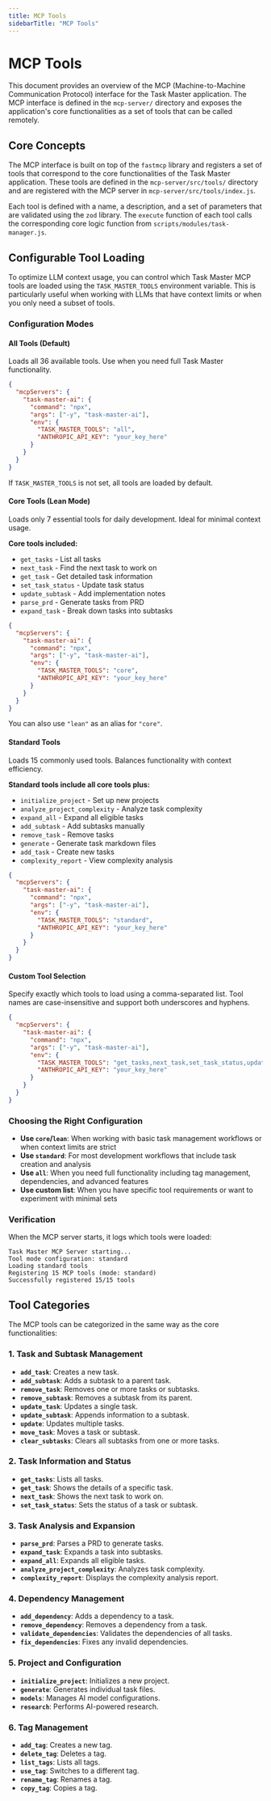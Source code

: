```yaml
---
title: MCP Tools
sidebarTitle: "MCP Tools"
---
```


# MCP Tools

This document provides an overview of the MCP (Machine-to-Machine Communication Protocol) interface for the Task Master application. The MCP interface is defined in the `mcp-server/` directory and exposes the application's core functionalities as a set of tools that can be called remotely.

## Core Concepts

The MCP interface is built on top of the `fastmcp` library and registers a set of tools that correspond to the core functionalities of the Task Master application. These tools are defined in the `mcp-server/src/tools/` directory and are registered with the MCP server in `mcp-server/src/tools/index.js`.

Each tool is defined with a name, a description, and a set of parameters that are validated using the `zod` library. The `execute` function of each tool calls the corresponding core logic function from `scripts/modules/task-manager.js`.

## Configurable Tool Loading

To optimize LLM context usage, you can control which Task Master MCP tools are loaded using the `TASK_MASTER_TOOLS` environment variable. This is particularly useful when working with LLMs that have context limits or when you only need a subset of tools.

### Configuration Modes

#### All Tools (Default)
Loads all 36 available tools. Use when you need full Task Master functionality.

```json
{
  "mcpServers": {
    "task-master-ai": {
      "command": "npx",
      "args": ["-y", "task-master-ai"],
      "env": {
        "TASK_MASTER_TOOLS": "all",
        "ANTHROPIC_API_KEY": "your_key_here"
      }
    }
  }
}
```

If `TASK_MASTER_TOOLS` is not set, all tools are loaded by default.

#### Core Tools (Lean Mode)
Loads only 7 essential tools for daily development. Ideal for minimal context usage.

**Core tools included:**
- `get_tasks` - List all tasks
- `next_task` - Find the next task to work on
- `get_task` - Get detailed task information
- `set_task_status` - Update task status
- `update_subtask` - Add implementation notes
- `parse_prd` - Generate tasks from PRD
- `expand_task` - Break down tasks into subtasks

```json
{
  "mcpServers": {
    "task-master-ai": {
      "command": "npx",
      "args": ["-y", "task-master-ai"],
      "env": {
        "TASK_MASTER_TOOLS": "core",
        "ANTHROPIC_API_KEY": "your_key_here"
      }
    }
  }
}
```

You can also use `"lean"` as an alias for `"core"`.

#### Standard Tools
Loads 15 commonly used tools. Balances functionality with context efficiency.

**Standard tools include all core tools plus:**
- `initialize_project` - Set up new projects
- `analyze_project_complexity` - Analyze task complexity
- `expand_all` - Expand all eligible tasks
- `add_subtask` - Add subtasks manually
- `remove_task` - Remove tasks
- `generate` - Generate task markdown files
- `add_task` - Create new tasks
- `complexity_report` - View complexity analysis

```json
{
  "mcpServers": {
    "task-master-ai": {
      "command": "npx",
      "args": ["-y", "task-master-ai"],
      "env": {
        "TASK_MASTER_TOOLS": "standard",
        "ANTHROPIC_API_KEY": "your_key_here"
      }
    }
  }
}
```

#### Custom Tool Selection
Specify exactly which tools to load using a comma-separated list. Tool names are case-insensitive and support both underscores and hyphens.

```json
{
  "mcpServers": {
    "task-master-ai": {
      "command": "npx",
      "args": ["-y", "task-master-ai"],
      "env": {
        "TASK_MASTER_TOOLS": "get_tasks,next_task,set_task_status,update_subtask",
        "ANTHROPIC_API_KEY": "your_key_here"
      }
    }
  }
}
```

### Choosing the Right Configuration

- **Use `core`/`lean`**: When working with basic task management workflows or when context limits are strict
- **Use `standard`**: For most development workflows that include task creation and analysis
- **Use `all`**: When you need full functionality including tag management, dependencies, and advanced features
- **Use custom list**: When you have specific tool requirements or want to experiment with minimal sets

### Verification

When the MCP server starts, it logs which tools were loaded:

```
Task Master MCP Server starting...
Tool mode configuration: standard
Loading standard tools
Registering 15 MCP tools (mode: standard)
Successfully registered 15/15 tools
```

## Tool Categories

The MCP tools can be categorized in the same way as the core functionalities:

### 1. Task and Subtask Management

-   **`add_task`**: Creates a new task.
-   **`add_subtask`**: Adds a subtask to a parent task.
-   **`remove_task`**: Removes one or more tasks or subtasks.
-   **`remove_subtask`**: Removes a subtask from its parent.
-   **`update_task`**: Updates a single task.
-   **`update_subtask`**: Appends information to a subtask.
-   **`update`**: Updates multiple tasks.
-   **`move_task`**: Moves a task or subtask.
-   **`clear_subtasks`**: Clears all subtasks from one or more tasks.

### 2. Task Information and Status

-   **`get_tasks`**: Lists all tasks.
-   **`get_task`**: Shows the details of a specific task.
-   **`next_task`**: Shows the next task to work on.
-   **`set_task_status`**: Sets the status of a task or subtask.

### 3. Task Analysis and Expansion

-   **`parse_prd`**: Parses a PRD to generate tasks.
-   **`expand_task`**: Expands a task into subtasks.
-   **`expand_all`**: Expands all eligible tasks.
-   **`analyze_project_complexity`**: Analyzes task complexity.
-   **`complexity_report`**: Displays the complexity analysis report.

### 4. Dependency Management

-   **`add_dependency`**: Adds a dependency to a task.
-   **`remove_dependency`**: Removes a dependency from a task.
-   **`validate_dependencies`**: Validates the dependencies of all tasks.
-   **`fix_dependencies`**: Fixes any invalid dependencies.

### 5. Project and Configuration

-   **`initialize_project`**: Initializes a new project.
-   **`generate`**: Generates individual task files.
-   **`models`**: Manages AI model configurations.
-   **`research`**: Performs AI-powered research.

### 6. Tag Management

-   **`add_tag`**: Creates a new tag.
-   **`delete_tag`**: Deletes a tag.
-   **`list_tags`**: Lists all tags.
-   **`use_tag`**: Switches to a different tag.
-   **`rename_tag`**: Renames a tag.
-   **`copy_tag`**: Copies a tag.